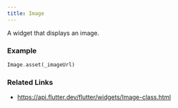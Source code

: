 ```yaml
---
title: Image
---
```


A widget that displays an image.

### Example

```dart liveslice=Image
Image.asset(_imageUrl)
```


### Related Links
- https://api.flutter.dev/flutter/widgets/Image-class.html

